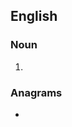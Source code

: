 ==English==

===Noun===
{{head|en|noun plural form}}

# {{plural of|overcoat|lang=en}}

===Anagrams===
* {{anagrams|en|evocators}}